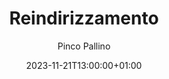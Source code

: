 ---
title: "Reindirizzamento"
date: 2023-11-21T13:00:00+01:00
author: ["Pinco Pallino"]
image: "https://static.semrush.com/blog/uploads/media/33/e8/33e868ec275e3a40c6f7a1dd65e6f297/redirects.svg"
excerpt: "Questo è un articolo di prova per testare la funzionalità di reindirizzamento al sito di Riforma e Progresso."
tags: ["nuovo"]
externalURL: "https://www.riformaeprogresso.it/esercito-europeo-quali-sfide-e-difficolta/"
---
